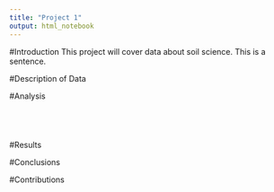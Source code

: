 ```yaml
---
title: "Project 1"
output: html_notebook
---
```



#Introduction
This project will cover data about soil science. This is a sentence. 

#Description of Data

#Analysis

```r

```

```r

```

```r

```

```r

```

#Results

#Conclusions

#Contributions
  